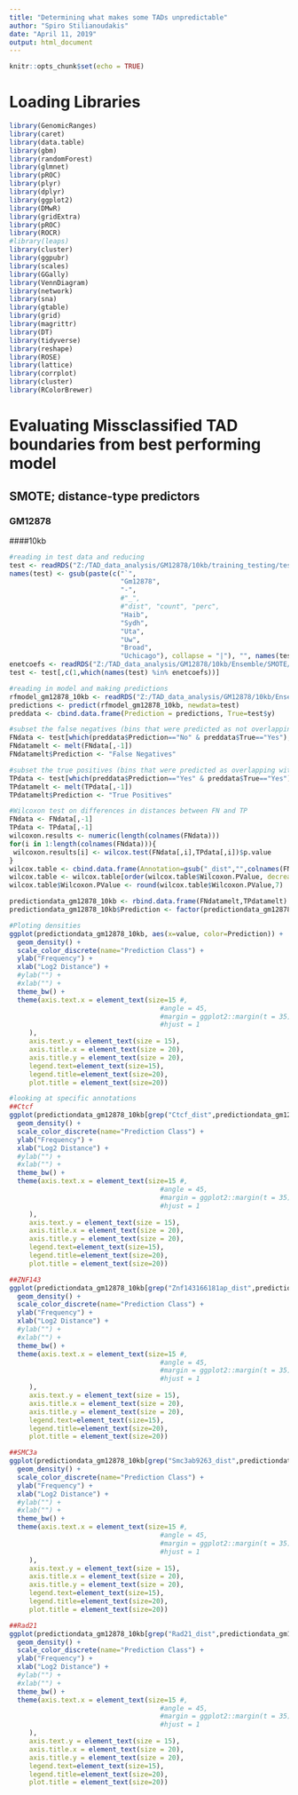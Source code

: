 ```yaml
---
title: "Determining what makes some TADs unpredictable"
author: "Spiro Stilianoudakis"
date: "April 11, 2019"
output: html_document
---
```


```r
knitr::opts_chunk$set(echo = TRUE)
```

# Loading Libraries

```r
library(GenomicRanges)
library(caret)
library(data.table)
library(gbm)
library(randomForest)
library(glmnet)
library(pROC)
library(plyr)
library(dplyr)
library(ggplot2)
library(DMwR)
library(gridExtra)
library(pROC)
library(ROCR)
#library(leaps)
library(cluster)
library(ggpubr)
library(scales)
library(GGally)
library(VennDiagram)
library(network)
library(sna)
library(gtable)
library(grid)
library(magrittr) 
library(DT)
library(tidyverse)
library(reshape)
library(ROSE)
library(lattice)
library(corrplot)
library(cluster)
library(RColorBrewer)

```

# Evaluating Missclassified TAD boundaries from best performing model

## SMOTE; distance-type predictors

### GM12878

####10kb

```r
#reading in test data and reducing
test <- readRDS("Z:/TAD_data_analysis/GM12878/10kb/training_testing/test.rds")
names(test) <- gsub(paste(c("`", 
                            "Gm12878", 
                            "-", 
                            #"_", 
                            #"dist", "count", "perc",
                            "Haib", 
                            "Sydh",
                            "Uta",
                            "Uw",
                            "Broad",
                            "Uchicago"), collapse = "|"), "", names(test))
enetcoefs <- readRDS("Z:/TAD_data_analysis/GM12878/10kb/Ensemble/SMOTE/Distance/ENET/enetcoefs.rds")
test <- test[,c(1,which(names(test) %in% enetcoefs))]

#reading in model and making predictions
rfmodel_gm12878_10kb <- readRDS("Z:/TAD_data_analysis/GM12878/10kb/Ensemble/SMOTE/Distance/ENET/RF/rfModel.rds")
predictions <- predict(rfmodel_gm12878_10kb, newdata=test)
preddata <- cbind.data.frame(Prediction = predictions, True=test$y)

#subset the false negatives (bins that were predicted as not overlapping with flanked TAD boundary but really were)
FNdata <- test[which(preddata$Prediction=="No" & preddata$True=="Yes"),]
FNdatamelt <- melt(FNdata[,-1])
FNdatamelt$Prediction <- "False Negatives"

#subset the true positives (bins that were predicted as overlapping with flanked TAD boundary and truely were)
TPdata <- test[which(preddata$Prediction=="Yes" & preddata$True=="Yes"),]
TPdatamelt <- melt(TPdata[,-1])
TPdatamelt$Prediction <- "True Positives"

#Wilcoxon test on differences in distances between FN and TP
FNdata <- FNdata[,-1]
TPdata <- TPdata[,-1]
wilcoxon.results <- numeric(length(colnames(FNdata)))
for(i in 1:length(colnames(FNdata))){
 wilcoxon.results[i] <- wilcox.test(FNdata[,i],TPdata[,i])$p.value
}
wilcox.table <- cbind.data.frame(Annotation=gsub("_dist","",colnames(FNdata)), Wilcoxon.PValue=wilcoxon.results)
wilcox.table <- wilcox.table[order(wilcox.table$Wilcoxon.PValue, decreasing = FALSE),]
wilcox.table$Wilcoxon.PValue <- round(wilcox.table$Wilcoxon.PValue,7)

predictiondata_gm12878_10kb <- rbind.data.frame(FNdatamelt,TPdatamelt)
predictiondata_gm12878_10kb$Prediction <- factor(predictiondata_gm12878_10kb$Prediction, levels=c("False Negatives","True Positives"))

#Ploting densities
ggplot(predictiondata_gm12878_10kb, aes(x=value, color=Prediction)) +
  geom_density() +
  scale_color_discrete(name="Prediction Class") +
  ylab("Frequency") +
  xlab("Log2 Distance") +
  #ylab("") +
  #xlab("") +
  theme_bw() +
  theme(axis.text.x = element_text(size=15 #,
                                      #angle = 45, 
                                      #margin = ggplot2::margin(t = 35),
                                      #hjust = 1
     ),
     axis.text.y = element_text(size = 15),
     axis.title.x = element_text(size = 20),
     axis.title.y = element_text(size = 20),
     legend.text=element_text(size=15),
     legend.title=element_text(size=20),
     plot.title = element_text(size=20))

#looking at specific annotations
##Ctcf
ggplot(predictiondata_gm12878_10kb[grep("Ctcf_dist",predictiondata_gm12878_10kb$variable),], aes(x=value, color=Prediction)) +
  geom_density() +
  scale_color_discrete(name="Prediction Class") +
  ylab("Frequency") +
  xlab("Log2 Distance") +
  #ylab("") +
  #xlab("") +
  theme_bw() +
  theme(axis.text.x = element_text(size=15 #,
                                      #angle = 45, 
                                      #margin = ggplot2::margin(t = 35),
                                      #hjust = 1
     ),
     axis.text.y = element_text(size = 15),
     axis.title.x = element_text(size = 20),
     axis.title.y = element_text(size = 20),
     legend.text=element_text(size=15),
     legend.title=element_text(size=20),
     plot.title = element_text(size=20))

##ZNF143
ggplot(predictiondata_gm12878_10kb[grep("Znf143166181ap_dist",predictiondata_gm12878_10kb$variable),], aes(x=value, color=Prediction)) +
  geom_density() +
  scale_color_discrete(name="Prediction Class") +
  ylab("Frequency") +
  xlab("Log2 Distance") +
  #ylab("") +
  #xlab("") +
  theme_bw() +
  theme(axis.text.x = element_text(size=15 #,
                                      #angle = 45, 
                                      #margin = ggplot2::margin(t = 35),
                                      #hjust = 1
     ),
     axis.text.y = element_text(size = 15),
     axis.title.x = element_text(size = 20),
     axis.title.y = element_text(size = 20),
     legend.text=element_text(size=15),
     legend.title=element_text(size=20),
     plot.title = element_text(size=20))

##SMC3a
ggplot(predictiondata_gm12878_10kb[grep("Smc3ab9263_dist",predictiondata_gm12878_10kb$variable),], aes(x=value, color=Prediction)) +
  geom_density() +
  scale_color_discrete(name="Prediction Class") +
  ylab("Frequency") +
  xlab("Log2 Distance") +
  #ylab("") +
  #xlab("") +
  theme_bw() +
  theme(axis.text.x = element_text(size=15 #,
                                      #angle = 45, 
                                      #margin = ggplot2::margin(t = 35),
                                      #hjust = 1
     ),
     axis.text.y = element_text(size = 15),
     axis.title.x = element_text(size = 20),
     axis.title.y = element_text(size = 20),
     legend.text=element_text(size=15),
     legend.title=element_text(size=20),
     plot.title = element_text(size=20))

##Rad21
ggplot(predictiondata_gm12878_10kb[grep("Rad21_dist",predictiondata_gm12878_10kb$variable),], aes(x=value, color=Prediction)) +
  geom_density() +
  scale_color_discrete(name="Prediction Class") +
  ylab("Frequency") +
  xlab("Log2 Distance") +
  #ylab("") +
  #xlab("") +
  theme_bw() +
  theme(axis.text.x = element_text(size=15 #,
                                      #angle = 45, 
                                      #margin = ggplot2::margin(t = 35),
                                      #hjust = 1
     ),
     axis.text.y = element_text(size = 15),
     axis.title.x = element_text(size = 20),
     axis.title.y = element_text(size = 20),
     legend.text=element_text(size=15),
     legend.title=element_text(size=20),
     plot.title = element_text(size=20))


```


